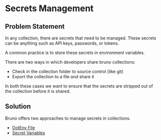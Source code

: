 # Secrets Management

## Problem Statement

In any collection, there are secrets that need to be managed. These secrets can be anything such as API keys, passwords, or tokens.

A common practice is to store these secrets in environment variables.

There are two ways in which developers share bruno collections:

- Check in the collection folder to source control (like git)
- Export the collection to a file and share it

In both these cases we want to ensure that the secrets are stripped out of the collection before it is shared.

## Solution

Bruno offers two approaches to manage secrets in collections.

- [DotEnv File](/secrets-management/dotenv-file)
- [Secret Variables](/secrets-management/secret-variables)
